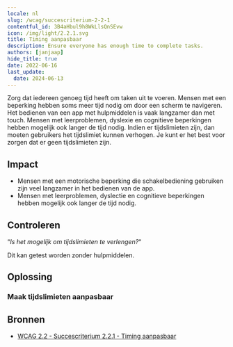 ```yaml
---
locale: nl
slug: /wcag/succescriterium-2-2-1
contentful_id: 3B4aHbul9h8WkLlsQnSEvw
icon: /img/light/2.2.1.svg
title: Timing aanpasbaar
description: Ensure everyone has enough time to complete tasks.
authors: [janjaap]
hide_title: true
date: 2022-06-16
last_update:
  date: 2024-06-13
---
```


<Hero
  title="Timing aanpasbaar"
  image="/img/light/2.2.1.svg"
  alt="WCAG 2.2.1 - Logo"
  prefix="Succescriterium 2.2.1"
  suffix="Niveau A"
/>

Zorg dat iedereen genoeg tijd heeft om taken uit te voeren. Mensen met een beperking hebben soms meer tijd nodig om door een scherm te navigeren. Het bedienen van een app met hulpmiddelen is vaak langzamer dan met touch. Mensen met leerproblemen, dyslexie en cognitieve beperkingen hebben mogelijk ook langer de tijd nodig. Indien er tijdslimieten zijn, dan moeten gebruikers het tijdslimiet kunnen verhogen. Je kunt er het best voor zorgen dat er geen tijdslimieten zijn.

## Impact

- Mensen met een motorische beperking die schakelbediening gebruiken zijn veel langzamer in het bedienen van de app.
- Mensen met leerproblemen, dyslectie en cognitieve beperkingen hebben mogelijk ook langer de tijd nodig.

## Controleren

“*Is het mogelijk om tijdslimieten te verlengen?*“

Dit kan getest worden zonder hulpmiddelen.

## Oplossing

### Maak tijdslimieten aanpasbaar

<CodeSample id="screen-timing" locale="nl"/>

## Bronnen

- [WCAG 2.2 - Succescriterium 2.2.1 - Timing aanpasbaar](https://www.w3.org/Translations/WCAG22-nl/#timing-aanpasbaar)
